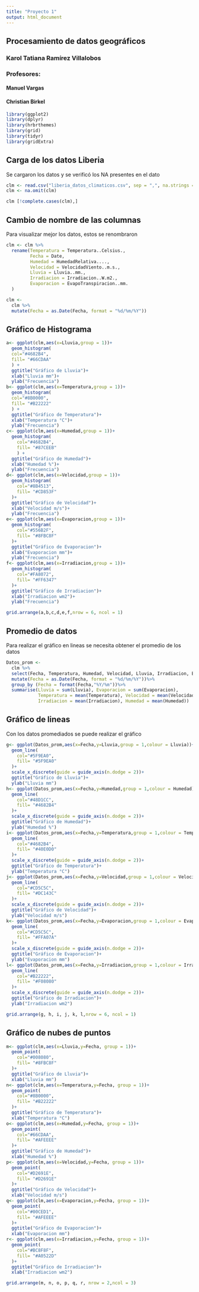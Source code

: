 ---
title: "Proyecto 1"
output: html_document
---
## Procesamiento de datos geográficos
### Karol Tatiana Ramírez Villalobos
### Profesores:
#### Manuel Vargas
#### Christian Birkel
```{r setup, include=FALSE}
library(ggplot2)
library(dplyr)
library(hrbrthemes)
library(grid)
library(tidyr)
library(gridExtra) 
```

## Carga de los datos Liberia

Se cargaron los datos y se verificó los NA presentes en el dato
```{r datos, echo=TRUE, message=FALSE, warning=FALSE}
clm <- read.csv("liberia_datos_climaticos.csv", sep = ",", na.strings = "", dec =",")
clm <- na.omit(clm)
``` 

``` {r tati, echo=TRUE, message=FALSE, warning=FALSE}
clm [!complete.cases(clm),]
``` 

## Cambio de nombre de las columnas

Para visualizar mejor los datos, estos se renombraron

```{r nom, echo=TRUE, message=FALSE, warning=FALSE}
clm <- clm %>% 
  rename(Temperatura = Temperatura..Celsius.,
         Fecha = Date,
         Humedad = HumedadRelativa....,
         Velocidad = VelocidadViento..m.s.,
         Lluvia = Lluvia..mm.,
         Irradiacion = Irradiacion..W.m2.,
         Evaporacion = EvapoTranspiracion..mm.
  )
```

```{r fecha, echo=TRUE, message=FALSE, warning=FALSE}
clm <-
  clm %>%
  mutate(Fecha = as.Date(Fecha, format = "%d/%m/%Y"))

```
## Gráfico de Histograma

```{r fig.height=10, fig.width=10, message=FALSE, warning=FALSE, ,echo=TRUE}
a<- ggplot(clm,aes(x=Lluvia,group = 1))+
  geom_histogram(
  col="#4682B4",
  fill= "#66CDAA"
  ) +
  ggtitle("Gráfico de Lluvia")+
  xlab("Lluvia mm")+
  ylab("Frecuencia")
b<- ggplot(clm,aes(x=Temperatura,group = 1))+
  geom_histogram(
  col="#8B0000",
  fill= "#B22222"
  ) +
  ggtitle("Gráfico de Temperatura")+
  xlab("Temperatura °C")+
  ylab("Frecuencia")
c<- ggplot(clm,aes(x=Humedad,group = 1))+
  geom_histogram(
    col="#4682B4",
    fill= "#87CEEB"
    ) +
  ggtitle("Gráfico de Humedad")+
  xlab("Humedad %")+
  ylab("Frecuencia")
d<- ggplot(clm,aes(x=Velocidad,group = 1))+
  geom_histogram(
    col="#8B4513",
    fill= "#CD853F"
  )+
  ggtitle("Gráfico de Velocidad")+
  xlab("Velocidad m/s")+
  ylab("Frecuencia")
e<- ggplot(clm,aes(x=Evaporacion,group = 1))+
  geom_histogram(
    col="#556B2F",
    fill= "#8FBC8F"
  )+
  ggtitle("Gráfico de Evaporacion")+
  xlab("Evaporacion mm")+
  ylab("Frecuencia")
f<- ggplot(clm,aes(x=Irradiacion,group = 1))+
  geom_histogram(
    col="#FA8072",
    fill= "#FF6347"
  )+
  ggtitle("Gráfico de Irradiacion")+
  xlab("Irradiacion wm2")+
  ylab("Frecuencia")

grid.arrange(a,b,c,d,e,f,nrow = 6, ncol = 1)
```

## Promedio de datos
Para realizar el gráfico en lineas se necesita obtener el promedio de los datos

```{r ,echo=TRUE, message=FALSE, warning=FALSE}
Datos_prom <-
  clm %>%
  select(Fecha, Temperatura, Humedad, Velocidad, Lluvia, Irradiacion, Evaporacion)%>%
  mutate(Fecha = as.Date(Fecha, format = "%d/%m/%Y"))%>%
  group_by (Fecha = format(Fecha,"%Y/%m"))%>%
  summarise(Lluvia = sum(Lluvia), Evaporacion = sum(Evaporacion),
            Temperatura = mean(Temperatura), Velocidad = mean(Velocidad),
            Irradiacion = mean(Irradiacion), Humedad = mean(Humedad))

```
## Gráfico de lineas
Con los datos promediados se puede realizar el gráfico

```{r fig.height=15, fig.width=15, message=FALSE, warning=FALSE, ,echo=TRUE}
g<- ggplot(Datos_prom,aes(x=Fecha,y=Lluvia,group = 1,colour = Lluvia))+
  geom_line(
    col="#5F9EA0",
    fill= "#5F9EA0"
  )+
  scale_x_discrete(guide = guide_axis(n.dodge = 2))+
  ggtitle("Gráfico de Lluvia")+
  ylab("Lluvia mm")
h<- ggplot(Datos_prom,aes(x=Fecha,y=Humedad,group = 1,colour = Humedad))+
  geom_line(
    col="#48D1CC",
    fill= "#4682B4"
  )+
  scale_x_discrete(guide = guide_axis(n.dodge = 2))+
  ggtitle("Gráfico de Humedad")+
  ylab("Humedad %")
i<- ggplot(Datos_prom,aes(x=Fecha,y=Temperatura,group = 1,colour = Temperatura))+
  geom_line(
    col="#4682B4",
    fill= "#40E0D0"
  )+
  scale_x_discrete(guide = guide_axis(n.dodge = 2))+
  ggtitle("Gráfico de Temperatura")+
  ylab("Temperatura °C")
j<- ggplot(Datos_prom,aes(x=Fecha,y=Velocidad,group = 1,colour = Velocidad))+
  geom_line(
    col="#CD5C5C",
    fill= "#DC143C"
  )+
  scale_x_discrete(guide = guide_axis(n.dodge = 2))+
  ggtitle("Gráfico de Velocidad")+
  ylab("Velocidad m/s")
k<- ggplot(Datos_prom,aes(x=Fecha,y=Evaporacion,group = 1,colour = Evaporacion))+
  geom_line(
    col="#CD5C5C",
    fill= "#FFA07A"
  )+
  scale_x_discrete(guide = guide_axis(n.dodge = 2))+
  ggtitle("Gráfico de Evaporacion")+
  ylab("Evaporacion mm")
l<- ggplot(Datos_prom,aes(x=Fecha,y=Irradiacion,group = 1,colour = Irradiacion))+
  geom_line(
    col="#B22222",
    fill= "#F08080"
  )+
  scale_x_discrete(guide = guide_axis(n.dodge = 2))+
  ggtitle("Gráfico de Irradiacion")+
  ylab("Irradiacion wm2")

grid.arrange(g, h, i, j, k, l,nrow = 6, ncol = 1)

```

## Gráfico de nubes de puntos

```{r fig.height=10, fig.width=10, message=FALSE, warning=FALSE, ,echo=TRUE}
m<- ggplot(clm,aes(x=Lluvia,y=Fecha, group = 1))+
  geom_point(
    col="#008080",
    fill= "#8FBC8F"
  )+
  ggtitle("Gráfico de Lluvia")+
  xlab("Lluvia mm")
n<- ggplot(clm,aes(x=Temperatura,y=Fecha, group = 1))+
  geom_point(
    col="#8B0000",
    fill= "#B22222"
  )+
  ggtitle("Gráfico de Temperatura")+
  xlab("Temperatura °C")
o<- ggplot(clm,aes(x=Humedad,y=Fecha, group = 1))+
  geom_point(
    col="#66CDAA",
    fill= "#AFEEEE"
  )+
  ggtitle("Gráfico de Humedad")+
  xlab("Humedad %")
p<- ggplot(clm,aes(x=Velocidad,y=Fecha, group = 1))+
  geom_point(
    col="#D2691E",
    fill= "#D2691E"
  )+
  ggtitle("Gráfico de Velocidad")+
  xlab("Velocidad m/s")
q<- ggplot(clm,aes(x=Evaporacion,y=Fecha, group = 1))+
  geom_point(
    col="#00CED1",
    fill= "#AFEEEE"
  )+
  ggtitle("Gráfico de Evaporacion")+
  xlab("Evaporacion mm")
r<- ggplot(clm,aes(x=Irradiacion,y=Fecha, group = 1))+
  geom_point(
    col="#BC8F8F",
    fill= "#A0522D"
  )+
  ggtitle("Gráfico de Irradiacion")+
  xlab("Irradiacion wm2")

grid.arrange(m, n, o, p, q, r, nrow = 2,ncol = 3)

```
